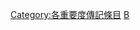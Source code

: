 {{Catnav|維基專題|歷史、地理與傳記專題|傳記專題|各重要度傳記條目}}
{{Catnav|維基百科協作|維基百科評級|各重要度條目|低重要度條目}}
{{Empty category}}
{{Articles by Importance|topic=傳記|project=傳記}}
{{CategoryTOC}}
[[Category:各重要度傳記條目|Category:各重要度傳記條目]]
[[Category:低重要度條目|B]]